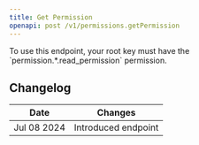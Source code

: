 ```yaml
---
title: Get Permission
openapi: post /v1/permissions.getPermission
---
```



<Note>
To use this endpoint, your root key must have the `permission.*.read_permission` permission.
</Note>

## Changelog

| Date        | Changes             |
|-------------|---------------------|
| Jul 08 2024 | Introduced endpoint |
